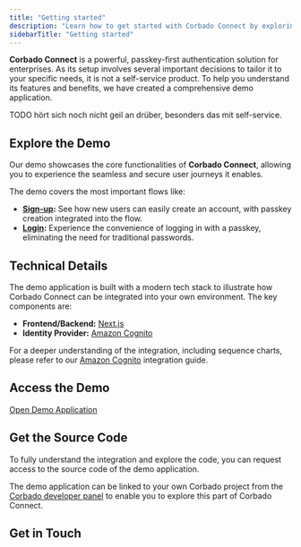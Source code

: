 ```yaml
---
title: "Getting started"
description: "Learn how to get started with Corbado Connect by exploring our demo application."
sidebarTitle: "Getting started"
---
```



**Corbado Connect** is a powerful, passkey-first authentication solution for enterprises. As its setup involves several important decisions to tailor it to your specific needs, it is not a self-service product. To help you understand its features and benefits, we have created a comprehensive demo application.

TODO hört sich noch nicht geil an drüber, besonders das mit self-service.

## Explore the Demo

Our demo showcases the core functionalities of **Corbado Connect**, allowing you to experience the seamless and secure user journeys it enables.

The demo covers the most important flows like:

-   **[Sign-up](/corbado-connect-new/flows/user-sign-up):** See how new users can easily create an account, with passkey creation integrated into the flow.
-   **[Login](/corbado-connect-new/flows/user-login):** Experience the convenience of logging in with a passkey, eliminating the need for traditional passwords.

## Technical Details

The demo application is built with a modern tech stack to illustrate how Corbado Connect can be integrated into your own environment. The key components are:

-   **Frontend/Backend:** [Next.js](https://nextjs.org/)
-   **Identity Provider:** [Amazon Cognito](https://aws.amazon.com/cognito/)

For a deeper understanding of the integration, including sequence charts, please refer to our [Amazon Cognito](/corbado-connect-new/integration/cognito) integration guide.

## Access the Demo

[Open Demo Application](https://cognito.cloud.corbado-demo.com/)

## Get the Source Code

To fully understand the integration and explore the code, you can request access to the source code of the demo application. 

The demo application can be linked to your own Corbado project from the [Corbado developer panel](https://app.corbado.com) to enable you to explore this part of Corbado Connect.

## Get in Touch

<GetInTouch />